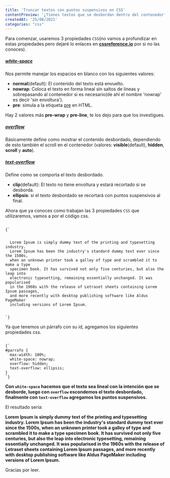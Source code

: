 ```yaml
--- 
title: 'Truncar textos con puntos suspensivos en CSS'
contentPreview: '¿Tienes textos que se desbordan dentro del contenedor?, probablemente quieras colocar los famosos puntos suspensivos al final del texto y así evitar el desborde de texto, pues te enseño a como hacerlo.'
createdAt: '25/08/2021'
categories: "css"
---
```


Para comenzar, usaremos 3 propiedades `CSS`(no vamos a profundizar en estas propiedades pero dejaré lo enlaces en [**cssreference.io**](https://cssreference.io/) por si no las conoces).

##### [**white-space**](https://cssreference.io/property/white-space/)
Nos permite manejar los espacios en blanco con los siguientes valores:

* **normal**(default): El contenido del texto está envuelto.
* **nowrap**: Coloca el texto en forma lineal sin saltos de líneas y sobrepasando al contenedor si es necesario(de ahí el nombre 'nowrap' es decir 'sin envoltura').
* **pre**: simula a la etiqueta [pre](https://developer.mozilla.org/es/docs/Web/HTML/Element/pre) en HTML.

Hay 2 valores más **pre-wrap** y **pre-line**, te los dejo para que los investigues.

##### [**overflow**](https://cssreference.io/property/overflow/)
Básicamente define como mostrar el contenido desbordado, dependiendo de esto también el scroll en el contenedor (valores: **visible**(default), **hidden**, **scroll** y **auto**). 
##### [**text-overflow**](https://cssreference.io/property/text-overflow/)
Define como se comporta el texto desbordado.
* **clip**(default): El texto no tiene envoltura y estará recortado si se desborda.
* **ellipsis**: si el texto desbordado se recortará con puntos suspensivos al final.

Ahora que ya conoces como trabajan las 3 propiedades `CSS` que utilizaremos, vamos a por el código css.

<code language="jsx">
{`
<p id="parrafo">
  Lorem Ipsum is simply dummy text of the printing and typesetting industry.
  Lorem Ipsum has been the industry's standard dummy text ever since the 1500s,
  when an unknown printer took a galley of type and scrambled it to make a type 
  specimen book. It has survived not only five centuries, but also the leap into
  electronic typesetting, remaining essentially unchanged. It was popularised 
  in the 1960s with the release of Letraset sheets containing Lorem Ipsum passages,
  and more recently with desktop publishing software like Aldus PageMaker
  including versions of Lorem Ipsum.
</p>
`}
</code>

Ya que tenemos un párrafo con su id, agregamos los siguientes propiedades css.

<code language="css">
{`
#parrafo {
  max-width: 100%;
  white-space: nowrap;
  overflow: hidden;
  text-overflow: ellipsis;
}
`}
</code>

**Con `white-space` hacemos que el texto sea lineal con la intención que se desborde, luego con `overflow` escondemos el texto desbordado, finalmente con `text-overflow` agregamos los puntos suspensivos.**

El resultado sería:

<div className="dark:text-white" style={{ padding: '0px 30px', whiteSpace: 'nowrap', overflow: 'hidden', textOverflow: 'ellipsis' }}>
  <strong>
    Lorem Ipsum is simply dummy text of the printing and typesetting industry.
    Lorem Ipsum has been the industry's standard dummy text ever since the 1500s,
    when an unknown printer took a galley of type and scrambled it to make a type 
    specimen book. It has survived not only five centuries, but also the leap into
    electronic typesetting, remaining essentially unchanged. It was popularised 
    in the 1960s with the release of Letraset sheets containing Lorem Ipsum passages,
    and more recently with desktop publishing software like Aldus PageMaker
    including versions of Lorem Ipsum.
  </strong>
</div>

Gracias por leer.

